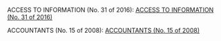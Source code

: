 ACCESS TO INFORMATION (No. 31 of 2016): [ACCESS TO INFORMATION (No. 31 of 2016)](http://kenyalaw.org:8181/exist/kenyalex/actview.xql?actid=No.%2031%20of%202016)

ACCOUNTANTS (No. 15 of 2008):  [ACCOUNTANTS (No. 15 of 2008)](http://kenyalaw.org:8181/exist/kenyalex/actview.xql?actid=No.%2015%20of%202008)

